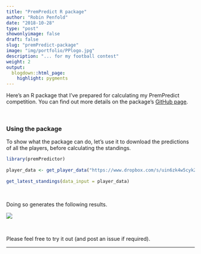 ```yaml
---
title: "PremPredict R package"
author: "Robin Penfold"
date: "2018-10-28"
type: "post"
showonlyimage: false
draft: false
slug: "premPredict-package"
image: "img/portfolio/PPlogo.jpg"
description: "... for my football contest"
weight: 2
output:
  blogdown::html_page:
    highlight: pygments
---
```


Here's an R package that I've prepared for calculating my PremPredict competition. You can find out more details on the package's [GitHub page](https://github.com/p0bs/premPredictor).

<p>&nbsp;</p>

### Using the package

To show what the package can do, let's use it to download the predictions of all the players, before calculating the standings.

```r
library(premPredictor)
  
player_data <- get_player_data("https://www.dropbox.com/s/uin6zk4w5cyk2m1/PremPredict-18-19.csv")
  
get_latest_standings(data_input = player_data)
```

<p>&nbsp;</p>

Doing so generates the following results.

![](/post/output.png)

<p>&nbsp;</p>

Please feel free to try it out (and post an issue if required).

---
